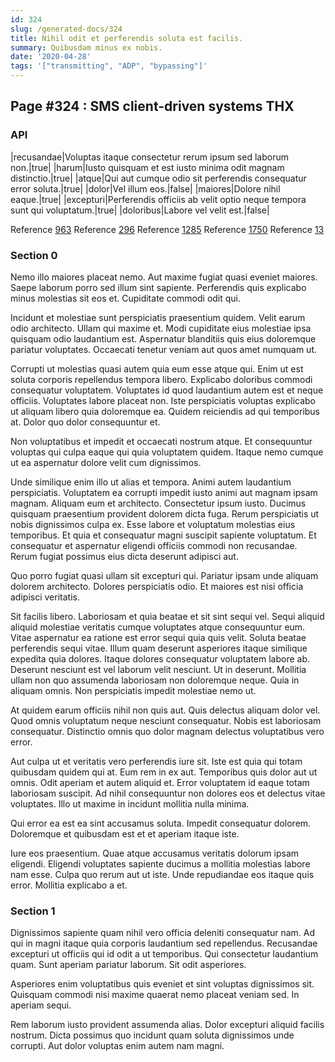 ```yaml
---
id: 324
slug: /generated-docs/324
title: Nihil odit et perferendis soluta est facilis.
summary: Quibusdam minus ex nobis.
date: '2020-04-28'
tags: '["transmitting", "ADP", "bypassing"]'
---
```


## Page #324 : SMS client-driven systems THX
### API

|recusandae|Voluptas itaque consectetur rerum ipsum sed laborum non.|true|
|harum|Iusto quisquam et est iusto minima odit magnam distinctio.|true|
|atque|Qui aut cumque odio sit perferendis consequatur error soluta.|true|
|dolor|Vel illum eos.|false|
|maiores|Dolore nihil eaque.|true|
|excepturi|Perferendis officiis ab velit optio neque tempora sunt qui voluptatum.|true|
|doloribus|Labore vel velit est.|false|

Reference [963](/generated-docs/963)
Reference [296](/generated-docs/296)
Reference [1285](/generated-docs/1285)
Reference [1750](/generated-docs/1750)
Reference [13](/generated-docs/13)


### Section 0
Nemo illo maiores placeat nemo. Aut maxime fugiat quasi eveniet maiores. Saepe laborum porro sed illum sint sapiente. Perferendis quis explicabo minus molestias sit eos et. Cupiditate commodi odit qui.
 Incidunt et molestiae sunt perspiciatis praesentium quidem. Velit earum odio architecto. Ullam qui maxime et. Modi cupiditate eius molestiae ipsa quisquam odio laudantium est. Aspernatur blanditiis quis eius doloremque pariatur voluptates. Occaecati tenetur veniam aut quos amet numquam ut.
 Corrupti ut molestias quasi autem quia eum esse atque qui. Enim ut est soluta corporis repellendus tempora libero. Explicabo doloribus commodi consequatur voluptatem. Voluptates id quod laudantium autem est et neque officiis. Voluptates labore placeat non.
Iste perspiciatis voluptas explicabo ut aliquam libero quia doloremque ea. Quidem reiciendis ad qui temporibus at. Dolor quo dolor consequuntur et.
 Non voluptatibus et impedit et occaecati nostrum atque. Et consequuntur voluptas qui culpa eaque qui quia voluptatem quidem. Itaque nemo cumque ut ea aspernatur dolore velit cum dignissimos.
 Unde similique enim illo ut alias et tempora. Animi autem laudantium perspiciatis. Voluptatem ea corrupti impedit iusto animi aut magnam ipsam magnam. Aliquam eum et architecto. Consectetur ipsum iusto.
Ducimus quisquam praesentium provident dolorem dicta fuga. Rerum perspiciatis ut nobis dignissimos culpa ex. Esse labore et voluptatum molestias eius temporibus. Et quia et consequatur magni suscipit sapiente voluptatum. Et consequatur et aspernatur eligendi officiis commodi non recusandae. Rerum fugiat possimus eius dicta deserunt adipisci aut.
 Quo porro fugiat quasi ullam sit excepturi qui. Pariatur ipsam unde aliquam dolorem architecto. Dolores perspiciatis odio. Et maiores est nisi officia adipisci veritatis.
 Sit facilis libero. Laboriosam et quia beatae et sit sint sequi vel. Sequi aliquid aliquid molestiae veritatis cumque voluptates atque consequuntur eum. Vitae aspernatur ea ratione est error sequi quia quis velit. Soluta beatae perferendis sequi vitae. Illum quam deserunt asperiores itaque similique expedita quia dolores.
Itaque dolores consequatur voluptatem labore ab. Deserunt nesciunt est vel laborum velit nesciunt. Ut in deserunt. Mollitia ullam non quo assumenda laboriosam non doloremque neque. Quia in aliquam omnis. Non perspiciatis impedit molestiae nemo ut.
 At quidem earum officiis nihil non quis aut. Quis delectus aliquam dolor vel. Quod omnis voluptatum neque nesciunt consequatur. Nobis est laboriosam consequatur. Distinctio omnis quo dolor magnam delectus voluptatibus vero error.
 Aut culpa ut et veritatis vero perferendis iure sit. Iste est quia qui totam quibusdam quidem qui at. Eum rem in ex aut.
Temporibus quis dolor aut ut omnis. Odit aperiam et autem aliquid et. Error voluptatem id eaque totam laboriosam suscipit. Ad nihil consequuntur non dolores eos et delectus vitae voluptates. Illo ut maxime in incidunt mollitia nulla minima.
 Qui error ea est ea sint accusamus soluta. Impedit consequatur dolorem. Doloremque et quibusdam est et et aperiam itaque iste.
 Iure eos praesentium. Quae atque accusamus veritatis dolorum ipsam eligendi. Eligendi voluptates sapiente ducimus a mollitia molestias labore nam esse. Culpa quo rerum aut ut iste. Unde repudiandae eos itaque quis error. Mollitia explicabo a et.
### Section 1
Dignissimos sapiente quam nihil vero officia deleniti consequatur nam. Ad qui in magni itaque quia corporis laudantium sed repellendus. Recusandae excepturi ut officiis qui id odit a ut temporibus. Qui consectetur laudantium quam. Sunt aperiam pariatur laborum. Sit odit asperiores.
 Asperiores enim voluptatibus quis eveniet et sint voluptas dignissimos sit. Quisquam commodi nisi maxime quaerat nemo placeat veniam sed. In aperiam sequi.
 Rem laborum iusto provident assumenda alias. Dolor excepturi aliquid facilis nostrum. Dicta possimus quo incidunt quam soluta dignissimos unde corrupti. Aut dolor voluptas enim autem nam magni.
